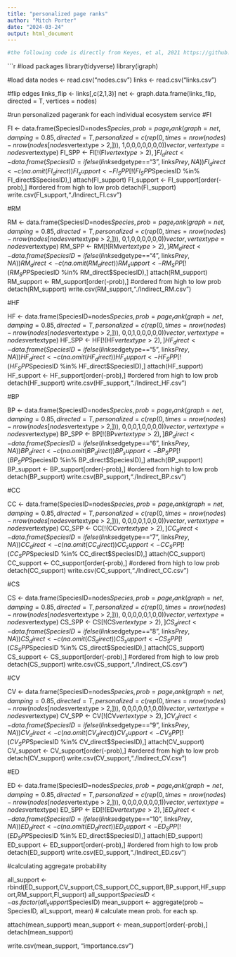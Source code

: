 ```yaml
---
title: "personalized page ranks"
author: "Mitch Porter"
date: "2024-03-24"
output: html_document
---
```


```r
#the following code is directly from Keyes, et al, 2021 https://github.com/aike2863/food-web-and-ecosystem-service-robustness/tree/v1.0.0

```

```r
#load packages
library(tidyverse)
library(igraph)

#load data
nodes <- read.csv("nodes.csv")
links <- read.csv("links.csv")

#flip edges
links_flip <- links[,c(2,1,3)]
net <- graph.data.frame(links_flip, directed = T, vertices = nodes)

#run personalized pagerank for each individual ecosystem service
#FI

FI <- data.frame(SpeciesID=nodes$Species, prob=page_rank(graph=net, damping = 0.85, directed = T, personalized = c(rep(0,times=nrow(nodes)-nrow(nodes[nodes$vertextype > 2,])), 1,0,0,0,0,0,0,0))$vector, vertextype=nodes$vertextype)
FI_SPP <- FI[!(FI$vertextype > 2),]
FI_direct <- data.frame(SpeciesID = ifelse(links$edgetype=="3", links$Prey,NA))
FI_direct <- c(na.omit(FI_direct))
FI_support <- FI_SPP[!(FI_SPP$SpeciesID %in% FI_direct$SpeciesID),]
attach(FI_support)
FI_support <- FI_support[order(-prob),] #ordered from high to low prob
detach(FI_support)
write.csv(FI_support,"./Indirect_FI.csv")

#RM

RM <- data.frame(SpeciesID=nodes$Species, prob=page_rank(graph=net, damping = 0.85, directed = T, personalized = c(rep(0,times=nrow(nodes)-nrow(nodes[nodes$vertextype > 2,])), 0,1,0,0,0,0,0,0))$vector, vertextype=nodes$vertextype)
RM_SPP <- RM[!(RM$vertextype > 2),]
RM_direct <- data.frame(SpeciesID = ifelse(links$edgetype=="4", links$Prey,NA))
RM_direct <- c(na.omit(RM_direct))
RM_support <- RM_SPP[!(RM_SPP$SpeciesID %in% RM_direct$SpeciesID),]
attach(RM_support)
RM_support <- RM_support[order(-prob),] #ordered from high to low prob
detach(RM_support)
write.csv(RM_support,"./Indirect_RM.csv")

#HF

HF <- data.frame(SpeciesID=nodes$Species, prob=page_rank(graph=net, damping = 0.85, directed = T, personalized = c(rep(0,times=nrow(nodes)-nrow(nodes[nodes$vertextype > 2,])), 0,0,1,0,0,0,0,0))$vector, vertextype=nodes$vertextype)
HF_SPP <- HF[!(HF$vertextype > 2),]
HF_direct <- data.frame(SpeciesID = ifelse(links$edgetype=="5", links$Prey,NA))
HF_direct <- c(na.omit(HF_direct))
HF_support <- HF_SPP[!(HF_SPP$SpeciesID %in% HF_direct$SpeciesID),]
attach(HF_support)
HF_support <- HF_support[order(-prob),] #ordered from high to low prob
detach(HF_support)
write.csv(HF_support,"./Indirect_HF.csv")

#BP

BP <- data.frame(SpeciesID=nodes$Species, prob=page_rank(graph=net, damping = 0.85, directed = T, personalized = c(rep(0,times=nrow(nodes)-nrow(nodes[nodes$vertextype > 2,])), 0,0,0,1,0,0,0,0))$vector, vertextype=nodes$vertextype)
BP_SPP <- BP[!(BP$vertextype > 2),]
BP_direct <- data.frame(SpeciesID = ifelse(links$edgetype=="6", links$Prey,NA))
BP_direct <- c(na.omit(BP_direct))
BP_support <- BP_SPP[!(BP_SPP$SpeciesID %in% BP_direct$SpeciesID),]
attach(BP_support)
BP_support <- BP_support[order(-prob),] #ordered from high to low prob
detach(BP_support)
write.csv(BP_support,"./Indirect_BP.csv")

#CC

CC <- data.frame(SpeciesID=nodes$Species, prob=page_rank(graph=net, damping = 0.85, directed = T, personalized = c(rep(0,times=nrow(nodes)-nrow(nodes[nodes$vertextype > 2,])), 0,0,0,0,1,0,0,0))$vector, vertextype=nodes$vertextype)
CC_SPP <- CC[!(CC$vertextype > 2),]
CC_direct <- data.frame(SpeciesID = ifelse(links$edgetype=="7", links$Prey,NA))
CC_direct <- c(na.omit(CC_direct))
CC_support <- CC_SPP[!(CC_SPP$SpeciesID %in% CC_direct$SpeciesID),]
attach(CC_support)
CC_support <- CC_support[order(-prob),] #ordered from high to low prob
detach(CC_support)
write.csv(CC_support,"./Indirect_CC.csv")

#CS

CS <- data.frame(SpeciesID=nodes$Species, prob=page_rank(graph=net, damping = 0.85, directed = T, personalized = c(rep(0,times=nrow(nodes)-nrow(nodes[nodes$vertextype > 2,])), 0,0,0,0,0,1,0,0))$vector, vertextype=nodes$vertextype)
CS_SPP <- CS[!(CS$vertextype > 2),]
CS_direct <- data.frame(SpeciesID = ifelse(links$edgetype=="8", links$Prey,NA))
CS_direct <- c(na.omit(CS_direct))
CS_support <- CS_SPP[!(CS_SPP$SpeciesID %in% CS_direct$SpeciesID),]
attach(CS_support)
CS_support <- CS_support[order(-prob),] #ordered from high to low prob
detach(CS_support)
write.csv(CS_support,"./Indirect_CS.csv")

#CV

CV <- data.frame(SpeciesID=nodes$Species, prob=page_rank(graph=net, damping = 0.85, directed = T, personalized = c(rep(0,times=nrow(nodes)-nrow(nodes[nodes$vertextype > 2,])), 0,0,0,0,0,1,0,0))$vector, vertextype=nodes$vertextype)
CV_SPP <- CV[!(CV$vertextype > 2),]
CV_direct <- data.frame(SpeciesID = ifelse(links$edgetype=="9", links$Prey,NA))
CV_direct <- c(na.omit(CV_direct))
CV_support <- CV_SPP[!(CV_SPP$SpeciesID %in% CV_direct$SpeciesID),]
attach(CV_support)
CV_support <- CV_support[order(-prob),] #ordered from high to low prob
detach(CV_support)
write.csv(CV_support,"./Indirect_CV.csv")

#ED

ED <- data.frame(SpeciesID=nodes$Species, prob=page_rank(graph=net, damping = 0.85, directed = T, personalized = c(rep(0,times=nrow(nodes)-nrow(nodes[nodes$vertextype > 2,])), 0,0,0,0,0,0,0,1))$vector, vertextype=nodes$vertextype)
ED_SPP <- ED[!(ED$vertextype > 2),]
ED_direct <- data.frame(SpeciesID = ifelse(links$edgetype=="10", links$Prey,NA))
ED_direct <- c(na.omit(ED_direct))
ED_support <- ED_SPP[!(ED_SPP$SpeciesID %in% ED_direct$SpeciesID),]
attach(ED_support)
ED_support <- ED_support[order(-prob),] #ordered from high to low prob
detach(ED_support)
write.csv(ED_support,"./Indirect_ED.csv")

#calculating aggregate probability

all_support <- rbind(ED_support,CV_support,CS_support,CC_support,BP_support,HF_support,RM_support,FI_support)
all_support$SpeciesID <- as.factor(all_support$SpeciesID)
mean_support <- aggregate(prob ~ SpeciesID, all_support, mean) # calculate mean prob. for each sp.

attach(mean_support)
mean_support <- mean_support[order(-prob),]
detach(mean_support)

write.csv(mean_support, "importance.csv")